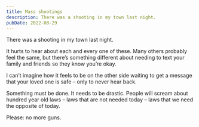 ```yaml
---
title: Mass shootings
description: There was a shooting in my town last night.
pubDate: 2022-08-29
---
```


There was a shooting in my town last night.

It hurts to hear about each and every one of these. Many others probably feel the same, but there’s something different about needing to text your family and friends so they know you’re okay.

I can’t imagine how it feels to be on the other side waiting to get a message that your loved one is safe – only to never hear back.

Something must be done. It needs to be drastic. People will scream about hundred year old laws – laws that are not needed today – laws that we need the opposite of today.

Please: no more guns.
